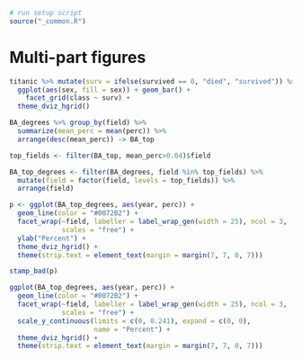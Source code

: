 ```r
# run setup script
source("_common.R")
```

# Multi-part figures {#multi-part-figures}

```r
titanic %>% mutate(surv = ifelse(survived == 0, "died", "survived")) %>%
  ggplot(aes(sex, fill = sex)) + geom_bar() +
    facet_grid(class ~ surv) +
  theme_dviz_hgrid()
```

```r
BA_degrees %>% group_by(field) %>%
  summarize(mean_perc = mean(perc)) %>%
  arrange(desc(mean_perc)) -> BA_top

top_fields <- filter(BA_top, mean_perc>0.04)$field

BA_top_degrees <- filter(BA_degrees, field %in% top_fields) %>%
  mutate(field = factor(field, levels = top_fields)) %>%
  arrange(field)

p <- ggplot(BA_top_degrees, aes(year, perc)) + 
  geom_line(color = "#0072B2") + 
  facet_wrap(~field, labeller = label_wrap_gen(width = 25), ncol = 3,
             scales = "free") +
  ylab("Percent") +
  theme_dviz_hgrid() +
  theme(strip.text = element_text(margin = margin(7, 7, 0, 7))) 

stamp_bad(p)
```

```r
ggplot(BA_top_degrees, aes(year, perc)) + 
  geom_line(color = "#0072B2") + 
  facet_wrap(~field, labeller = label_wrap_gen(width = 25), ncol = 3,
             scales = "free") +
  scale_y_continuous(limits = c(0, 0.241), expand = c(0, 0),
                     name = "Percent") +
  theme_dviz_hgrid() +
  theme(strip.text = element_text(margin = margin(7, 7, 0, 7))) 

```
